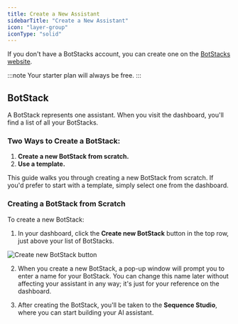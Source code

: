 ```yaml
---
title: Create a New Assistant
sidebarTitle: "Create a New Assistant"
icon: "layer-group"
iconType: "solid"
---
```



If you don't have a BotStacks account, you can create one on the [BotStacks website](https://www.botstacks.ai).

:::note
Your starter plan will always be free.
:::

## BotStack

A BotStack represents one assistant. When you visit the dashboard, you'll find a list of all your BotStacks.

### Two Ways to Create a BotStack:

1. **Create a new BotStack from scratch.**  
2. **Use a template.**

This guide walks you through creating a new BotStack from scratch. If you'd prefer to start with a template, simply select one from the dashboard.

### Creating a BotStack from Scratch

To create a new BotStack:

1. In your dashboard, click the **Create new BotStack** button in the top row, just above your list of BotStacks.

<img alt="Create new BotStack button" src="/images/build-first-assistant/create-botstack.png" />

2. When you create a new BotStack, a pop-up window will prompt you to enter a name for your BotStack. You can change this name later without affecting your assistant in any way; it's just for your reference on the dashboard.

3. After creating the BotStack, you'll be taken to the **Sequence Studio**, where you can start building your AI assistant.